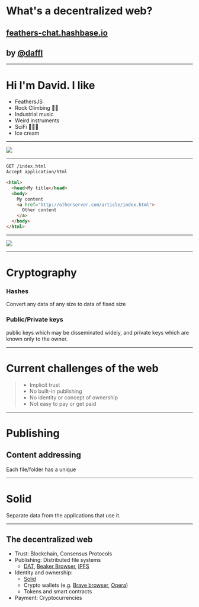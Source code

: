 
<Head>
  <title>Getting ready for the decentralized web</title>
</Head>

# What's a decentralized web?

## [feathers-chat.hashbase.io](https://feathers-chat.hashbase.io)
## by [@daffl](https://twitter.com/daffl)

---

# Hi I'm David. I like

- FeathersJS
- Rock Climbing 🧗‍♂️
- Industrial music
- Weird instruments
- SciFi 🌌🚀🤖
- Ice cream

---

<Image src="img/www.gif" size="contain" />

---

```html
GET /index.html
Accept application/html

<html>
  <head>My title</head>
  <body>
    My content
    <a href="http://otherserver.com/article/index.html">
      Other content
    </a>
  </body>
</html>
```

---

<Image src="img/decentralized.png" size="contain" />

---

# Cryptography

### Hashes

Convert any data of any size to data of fixed size

### Public/Private keys

public keys which may be disseminated widely, and private keys which are known only to the owner.

---

# Current challenges of the web

> - Implicit trust
> - No built-in publishing
> - No identity or concept of ownership
> - Not easy to pay or get paid

---

# Publishing

## Content addressing

Each file/folder has a unique


---

# Solid

Separate data from the applications that use it.

---

## The decentralized web

- Trust: Blockchain, Consensus Protocols
- Publishing: Distributed file systems
  - [DAT](https://datproject.org/), [Beaker Browser](https://beakerbrowser.com), [IPFS](https://ipfs.io/)
- Identity and ownership:
  - [Solid](https://solid.inrupt.com/)
  - Crypto wallets (e.g. [Brave browser](https://brave.com/), [Opera](https://www.opera.com/crypto))
  - Tokens and smart contracts  
- Payment: Cryptocurrencies
